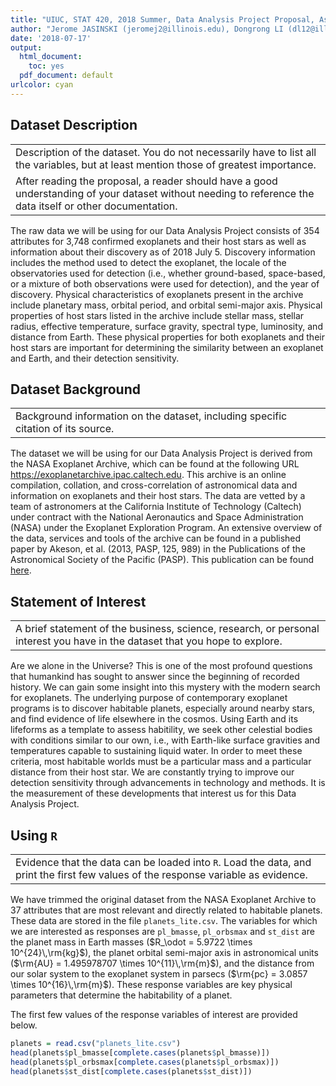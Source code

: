 ```yaml
---
title: "UIUC, STAT 420, 2018 Summer, Data Analysis Project Proposal, Assessing Developments in the Search for Another Earth"
author: "Jerome JASINSKI (jeromej2@illinois.edu), Dongrong LI (dl12@illinois.edu), Thai Duy Cuong NGUYEN (thaidn2@illinois.edu)"
date: '2018-07-17'
output:
  html_document: 
    toc: yes
  pdf_document: default
urlcolor: cyan
---
```


## Dataset Description ##

---
Description of the dataset. You do not necessarily have to list all the variables, but at least mention those of greatest importance.
After reading the proposal, a reader should have a good understanding of your dataset without needing to reference the data itself or other documentation.
---

The raw data we will be using for our Data Analysis Project consists of 354 attributes for 3,748 confirmed exoplanets and their host stars as well as information about their discovery as of 2018 July 5. Discovery information includes the method used to detect the exoplanet, the locale of the observatories used for detection (i.e., whether ground-based, space-based, or a mixture of both observations were used for detection), and the year of discovery. Physical characteristics of exoplanets present in the archive include planetary mass, orbital period, and orbital semi-major axis. Physical properties of host stars listed in the archive include stellar mass, stellar radius, effective temperature, surface gravity, spectral type, luminosity, and distance from Earth. These physical properties for both exoplanets and their host stars are important for determining the similarity between an exoplanet and Earth, and their detection sensitivity.

## Dataset Background ##

---
Background information on the dataset, including specific citation of its source.
---

The dataset we will be using for our Data Analysis Project is derived from the NASA Exoplanet Archive, which can be found at the following URL [https://exoplanetarchive.ipac.caltech.edu](https://exoplanetarchive.ipac.caltech.edu). This archive is an online compilation, collation, and cross-correlation of astronomical data and information on exoplanets and their host stars. The data are vetted by a team of astronomers at the California Institute of Technology (Caltech) under contract with the National Aeronautics and Space Administration (NASA) under the Exoplanet Exploration Program. An extensive overview of the data, services and tools of the archive can be found in a published paper by Akeson, et al. (2013, PASP, 125, 989) in the Publications of the Astronomical Society of the Pacific (PASP). This publication can be found [here](http://adsabs.harvard.edu/abs/2013PASP..125..989A).

## Statement of Interest ##

---
A brief statement of the business, science, research, or personal interest you have in the dataset that you hope to explore.
---

Are we alone in the Universe? This is one of the most profound questions that humankind has sought to answer since the beginning of recorded history. We can gain some insight into this mystery with the modern search for exoplanets. The underlying purpose of contemporary exoplanet programs is to discover habitable planets, especially around nearby stars, and find evidence of life elsewhere in the cosmos. Using Earth and its lifeforms as a template to assess habitility, we seek other celestial bodies with conditions similar to our own, i.e., with Earth-like surface gravities and temperatures capable to sustaining liquid water. In order to meet these criteria, most habitable worlds must be a particular mass and a particular distance from their host star. We are constantly trying to improve our detection sensitivity through advancements in technology and methods. It is the measurement of these developments that interest us for this Data Analysis Project.

## Using `R` ##

---
Evidence that the data can be loaded into `R`. Load the data, and print the first few values of the response variable as evidence.
---

We have trimmed the original dataset from the NASA Exoplanet Archive to 37 attributes that are most relevant and directly related to habitable planets. These data are stored in the file `planets_lite.csv`. The variables for which we are interested as responses are `pl_bmasse`, `pl_orbsmax` and `st_dist` are the planet mass in Earth masses ($R_\odot = 5.9722 \times 10^{24}\,\rm{kg}$), the planet orbital semi-major axis in astronomical units ($\rm{AU} = 1.495978707 \times 10^{11}\,\rm{m}$), and the distance from our solar system to the exoplanet system in parsecs ($\rm{pc} = 3.0857 \times 10^{16}\,\rm{m}$). These response variables are key physical parameters that determine the habitability of a planet.

The first few values of the response variables of interest are provided below.

```r
planets = read.csv("planets_lite.csv")
head(planets$pl_bmasse[complete.cases(planets$pl_bmasse)])
head(planets$pl_orbsmax[complete.cases(planets$pl_orbsmax)])
head(planets$st_dist[complete.cases(planets$st_dist)])
```
